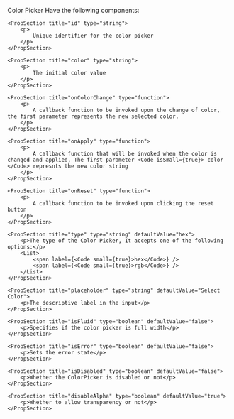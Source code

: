 
<PackageInstallGuide packageName="@wpmudev/sui-color-picker" />

<Section title="Props" border={true}>
	<p>Color Picker Have the following components:</p>

	<PropSection title="id" type="string">
		<p>
			Unique identifier for the color picker
		</p>
    </PropSection>

	<PropSection title="color" type="string">
		<p>
			The initial color value
		</p>
    </PropSection>

	<PropSection title="onColorChange" type="function">
		<p>
			A callback function to be invoked upon the change of color, the first parameter represents the new selected color.
		</p>
    </PropSection>

    <PropSection title="onApply" type="function">
    	<p>
    		A callback function that will be invoked when the color is changed and applied, The first parameter <Code isSmall={true}> color </Code> represnts the new color string
    	</p>
    </PropSection>

	<PropSection title="onReset" type="function">
    	<p>
    		A callback function to be invoked upon clicking the reset button
    	</p>
    </PropSection>

    <PropSection title="type" type="string" defaultValue="hex">
    	<p>The type of the Color Picker, It accepts one of the following options:</p>
    	<List>
    		<span label={<Code small={true}>hex</Code>} />
    		<span label={<Code small={true}>rgb</Code>} />
    	</List>
    </PropSection>

	<PropSection title="placeholder" type="string" defaultValue="Select Color">
    	<p>The descriptive label in the input</p>
    </PropSection>

	<PropSection title="isFluid" type="boolean" defaultValue="false">
    	<p>Specifies if the color picker is full width</p>
    </PropSection>

	<PropSection title="isError" type="boolean" defaultValue="false">
    	<p>Sets the error state</p>
    </PropSection>

	<PropSection title="isDisabled" type="boolean" defaultValue="false">
    	<p>Whether the ColorPicker is disabled or not</p>
    </PropSection>

	<PropSection title="disableAlpha" type="boolean" defaultValue="true">
    	<p>Whether to allow transparency or not</p>
    </PropSection>

</Section>

<CommonPropsNotice />
